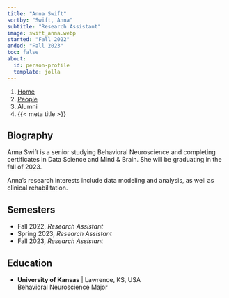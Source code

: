 ```yaml
---
title: "Anna Swift"
sortby: "Swift, Anna"
subtitle: "Research Assistant"
image: swift_anna.webp
started: "Fall 2022"
ended: "Fall 2023"
toc: false
about:
  id: person-profile
  template: jolla
---
```


```{=html}
<nav aria-label="breadcrumb">
  <ol class="breadcrumb">
    <li class="breadcrumb-item"><a href="../../index.html">Home</a></li>
    <li class="breadcrumb-item"><a href="../../people.html">People</a></li>
    <li class="breadcrumb-item active">Alumni</li>
    <li class="breadcrumb-item active" aria-current="page">{{< meta title >}}</li>
  </ol>
</nav>
```

:::{#person-profile}
## Biography
Anna Swift is a senior studying Behavioral Neuroscience and completing certificates in Data Science and Mind & Brain. She will be graduating in the fall of 2023. 

Anna's research interests include data modeling and analysis, as well as clinical rehabilitation. 

## Semesters
- Fall 2022, *Research Assistant*
- Spring 2023, *Research Assistant*
- Fall 2023, *Research Assistant*

## Education
- **University of Kansas** | Lawrence, KS, USA<br />
  Behavioral Neuroscience Major
:::
